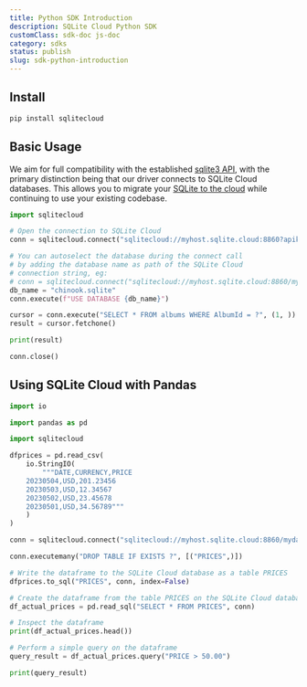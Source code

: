 ```yaml
---
title: Python SDK Introduction
description: SQLite Cloud Python SDK
customClass: sdk-doc js-doc
category: sdks
status: publish
slug: sdk-python-introduction
---
```


## Install

```bash
pip install sqlitecloud
```

## Basic Usage

We aim for full compatibility with the established [sqlite3 API](https://docs.python.org/3/library/sqlite3.html), with the primary distinction being that our driver connects to SQLite Cloud databases. This allows you to migrate your [SQLite to the cloud](https://sqlitecloud.io) while continuing to use your existing codebase.

```python
import sqlitecloud

# Open the connection to SQLite Cloud
conn = sqlitecloud.connect("sqlitecloud://myhost.sqlite.cloud:8860?apikey=myapikey")

# You can autoselect the database during the connect call
# by adding the database name as path of the SQLite Cloud
# connection string, eg:
# conn = sqlitecloud.connect("sqlitecloud://myhost.sqlite.cloud:8860/mydatabase?apikey=myapikey")
db_name = "chinook.sqlite"
conn.execute(f"USE DATABASE {db_name}")

cursor = conn.execute("SELECT * FROM albums WHERE AlbumId = ?", (1, ))
result = cursor.fetchone()

print(result)

conn.close()
```

## Using SQLite Cloud with Pandas
  
```python 
import io

import pandas as pd

import sqlitecloud

dfprices = pd.read_csv(
    io.StringIO(
        """DATE,CURRENCY,PRICE
    20230504,USD,201.23456
    20230503,USD,12.34567
    20230502,USD,23.45678
    20230501,USD,34.56789"""
    )
)

conn = sqlitecloud.connect("sqlitecloud://myhost.sqlite.cloud:8860/mydatabase.sqlite?apikey=myapikey")

conn.executemany("DROP TABLE IF EXISTS ?", [("PRICES",)])

# Write the dataframe to the SQLite Cloud database as a table PRICES
dfprices.to_sql("PRICES", conn, index=False)

# Create the dataframe from the table PRICES on the SQLite Cloud database
df_actual_prices = pd.read_sql("SELECT * FROM PRICES", conn)

# Inspect the dataframe
print(df_actual_prices.head())

# Perform a simple query on the dataframe
query_result = df_actual_prices.query("PRICE > 50.00")

print(query_result)
```

